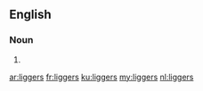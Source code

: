 ==English==

===Noun===
{{head|en|noun plural form}}

# {{plural of|ligger|lang=en}}

[[ar:liggers]]
[[fr:liggers]]
[[ku:liggers]]
[[my:liggers]]
[[nl:liggers]]